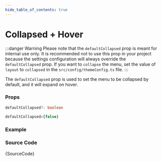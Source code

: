 ```yaml
---
hide_table_of_contents: true
---
```



# Collapsed + Hover

:::danger Warning
Please note that the `defaultCollapsed` prop is meant for internal use only. It is recommended not to use this prop in your project because the settings configuration will always override the `defaultCollapsed` prop. If you want to `collapse` the menu, set the value of `layout` to `collapsed` in the `src/config/themeConfig.ts` file.
:::

The `defaultCollapsed` prop is used to set the menu to be collapsed by default, and it will expand on hover.

### Props

```ts noCopy
defaultCollapsed?: boolean
```

```ts noCopy title='Default Value'
defaultCollapsed={false}
```

### Example

<BrowserWindow url='/vertical-menu/menu-types/collapsed-hover'>
  <Provider>
    <CollapsedHover />
  </Provider>
</BrowserWindow>

### Source Code

<TsToJsCodeSnippet>{SourceCode}</TsToJsCodeSnippet>
